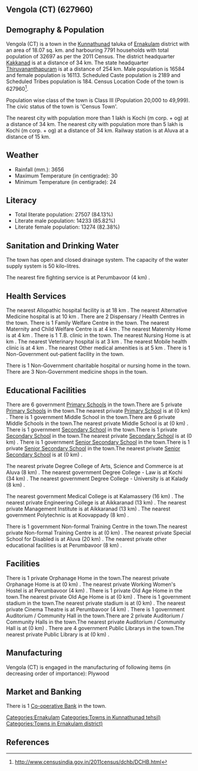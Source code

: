 {{Infobox settlement
| name=Vengola (CT)
| native_name=
| native_name_lang=
| other_name=
| nickname=
| settlement_type=Town
| image_skyline=
| image_alt=
| image_caption=
| pushpin_map=India Kerala
| pushpin_label_position=right
| pushpin_map_alt=
| pushpin_map_caption=Location in Kerala, India
| latd=
| latm=
| lats=
| latNS=
| longd=
| longm=
| longs=
| longEW=
| coordinates_display=inline,title
| subdivision_type=Country
| subdivision_name={{flag|India}}
| subdivision_type1=[[States and territories of India|State]]
| subdivision_name1=Kerala 
| subdivision_type2=[[List of districts of India|District]]
| subdivision_name2=Ernakulam
| subdivision_type3=Tahsil
| subdivision_name3=Kunnathunad
| website=
| established_title=<!-- Established -->
| established_date=
| founder=
| named_for=
| government_type=
| governing_body=
| unit_pref=Metric
| area_footnotes=
| area_rank=
| area_total_km2=18.07
| elevation_footnotes=
| elevation_m=
| population_total=32697
| population_as_of=2011
| population_rank=
| population_density_km2=1809
| population_demonym=
| population_footnotes=
| demographics_type1=Languages=
| demographics1_title1=Official=
| demographics1_info1=[[Malayalam language|Malayalam]]
| timezone1=[[Indian Standard Time|IST]]
| utc_offset1==+5:30
| postal_code_type=[[Postal Index Number|PIN]]
| postal_code=
| area_code_type=Telephone code
| area_code=
| registration_plate=
| blank1_name_sec1=Nearest city
| blank1_info_sec1=[[Kochi (m corp. + og) ]]
| blank2_name_sec1=[[Human sex ratio|Sex ratio]]
| blank2_info_sec1=971
| blank3_name_sec1=Literacy
| blank3_info_sec1=84.13%
| blank1_name_sec2=[[2011 Census of India|2011 census]] code
| blank1_info_sec2=627960
| footnotes=
}}

== Vengola (CT) (627960) ==

== Demography & Population ==

Vengola (CT) is a town in the [[Kunnathunad]] taluka of [[Ernakulam]] district with an area of 18.07 sq. km. and harbouring 7791 households with total population of 32697 as per the 2011 Census. The district headquarter [[Kakkanad]] is at a distance of 34 km. The state headquarter [[Thiruvananthapuram]] is at a distance of 254 km. Male population is 16584 and female population is 16113. Scheduled Caste population is 2189 and Scheduled Tribes population is 184. Census Location Code of the town is 627960<ref>http://www.censusindia.gov.in/2011census/dchb/DCHB.html</ref>.

Population wise class of the town is Class III (Population 20,000 to 49,999).
The civic status of the town is 'Census Town'.

The nearest city with population more than 1 lakh is Kochi (m corp. + og)  at a distance of 34 km. The nearest city with population more than 5 lakh is Kochi (m corp. + og)  at a distance of 34 km. Railway station is at Aluva at a distance of 15 km.


== Weather ==  
* Rainfall (mm.): 3656 
* Maximum Temperature (in centigrade): 30
* Minimum Temperature (in centigrade): 24


== Literacy ==  
* Total literate population: 27507 (84.13%)
* Literate male population: 14233 (85.82%)
* Literate female population: 13274 (82.38%)


== Sanitation and Drinking Water ==  
The town has open and closed drainage system.
The capacity of the water supply system is 50 kilo-litres.

The nearest fire fighting service is at Perumbavoor (4 km) .


== Health Services ==
The nearest Allopathic hospital facility is at 18 km .
The nearest Alternative Medicine hospital is at 10 km .
There are 2 Dispensary / Health Centres in the town.
There is 1 Family Welfare Centre in the town.
The nearest Maternity and Child Welfare Centre is at 4 km .
The nearest Maternity Home is at 4 km .
There is 1 T.B. clinic in the town.
The nearest Nursing Home is at  km .
The nearest Veterinary hospital is at 3 km .
The nearest Mobile health clinic is at 4 km .
The nearest Other medical amenities is at 5 km .
There is 1 Non-Government out-patient facility in the town.

There is 1 Non-Government charitable hospital or nursing home in the town.
There are 3 Non-Government medicine shops in the town.


== Educational Facilities ==
There are 6 government [[Primary School]]s in the town.There are 5 private [[Primary School]]s in the town.The nearest private [[Primary School]] is at  (0 km) .
There is 1 government Middle School in the town.There are 6 private Middle Schools in the town.The nearest private Middle School is at  (0 km) .
There is 1 government [[Secondary School]] in the town.There is 1 private [[Secondary School]] in the town.The nearest private [[Secondary School]] is at  (0 km) .
There is 1 government [[Senior Secondary School]] in the town.There is 1 private [[Senior Secondary School]] in the town.The nearest private [[Senior Secondary School]] is at  (0 km) .
 
 
 
 
 
The nearest private Degree College of Arts, Science and Commerce is at Aluva (8 km) .
The nearest government Degree College - Law is at Kochi (34 km) .
The nearest government Degree College - University is at Kalady (8 km) .
 
The nearest government Medical College is at Kalamassery (16 km) .
The nearest private Engineering College is at Aikkaranad (13 km) .
The nearest private Management Institute is at Aikkaranad (13 km) .
The nearest government Polytechnic is at Koovappady (8 km) .
 
There is 1 government Non-formal Training Centre in the town.The nearest private Non-formal Training Centre is at  (0 km) .
The nearest private Special School for Disabled is at Aluva (20 km) .
The nearest private other educational facilities is at Perumbavoor (8 km) .


== Facilities ==
There is 1 private Orphanage Home in the town.The nearest private Orphanage Home is at  (0 km) .
The nearest private Working Women's Hostel is at Perumbavoor (4 km) .
There is 1 private Old Age Home in the town.The nearest private Old Age Home is at  (0 km) .
There is 1 government stadium in the town.The nearest private stadium is at  (0 km) .
The nearest private Cinema Theatre is at Perumbavoor (4 km) .
There is 1 government Auditorium / Community Hall in the town.There are 2 private Auditorium / Community Halls in the town.The nearest private Auditorium / Community Hall is at  (0 km) .
There are 4 government Public Librarys in the town.The nearest private Public Library is at  (0 km) .


== Manufacturing ==
Vengola (CT) is engaged in the manufacturing of following items (in decreasing order of importance): Plywood


== Market and Banking ==


There is 1 [[Co-operative Bank]] in the town.




[[Categories:Ernakulam]]
[[Categories:Towns in Kunnathunad tehsil)]]
[[Categories:Towns in Ernakulam district)]]


== References ==
{{Reflist}}



